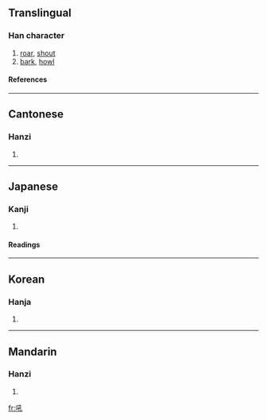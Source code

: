 ==Translingual==
===Han character===
{{Han char|rn=30|rad=口|as=04|sn=7|four=6201<sub>0</sub>|canj=口弓木山 (RNDU)}}
# [[roar]], [[shout]]
# [[bark]], [[howl]]
====References====
{{Han ref|kx=0180.010|dkj=03377|dj=0397.100|hdz=10596.070|uh=543C|ud=21564|bh=A771|bd=42865}}
----
==Cantonese==
===Hanzi===
{{yue-hanzi|jyut=|y=hau3}}
# {{defn|Cantonese}}
----
==Japanese==
===Kanji===
{{ja-kanji|grade=|rs=口04}}
# {{defn|Japanese}} 
====Readings====
{{ja-readings|on=[[こう]] (kō), [[く]] (ku)|kun=[[ほえる]] (hoeru)}}
----
==Korean==
===Hanja===
{{ko-hanja|hangeul=후|rv=hu|mr=hu}}
# {{defn|Korean}}
----
==Mandarin==
===Hanzi===
{{cmn-hanzi|pin=[[hǒu]] (hou3)|wg=hou<sup>3</sup>}}
# {{defn|Mandarin}}

[[fr:吼]]